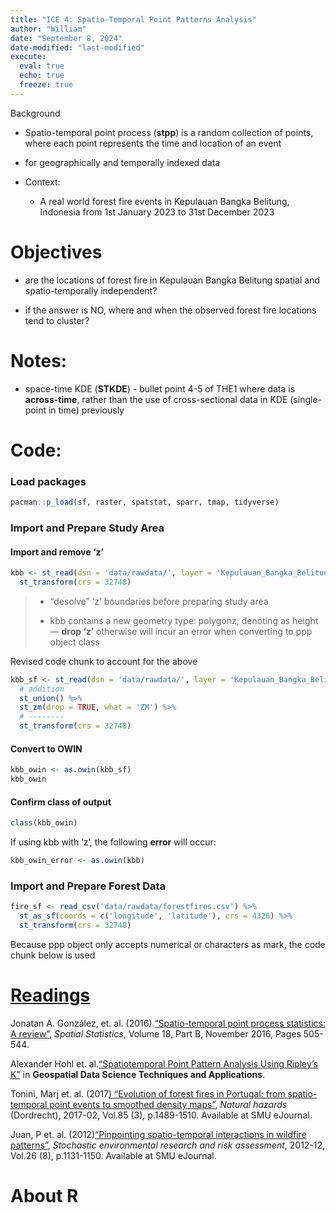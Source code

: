 ```yaml
---
title: "ICE 4: Spatio-Temporal Point Patterns Analysis"
author: "William"
date: "September 8, 2024"
date-modified: "last-modified"
execute: 
  eval: true
  echo: true
  freeze: true
---
```


Background

-   Spatio-temporal point process (**stpp**) is a random collection of points, where each point represents the time and location of an event

-   for geographically and temporally indexed data

-   Context:

    -   A real world forest fire events in Kepulauan Bangka Belitung, Indonesia from 1st January 2023 to 31st December 2023

# Objectives

-   are the locations of forest fire in Kepulauan Bangka Belitung spatial and spatio-temporally independent?

-   if the answer is NO, where and when the observed forest fire locations tend to cluster?

# Notes:

-   space-time KDE (**STKDE**) - bullet point 4-5 of THE1 where data is **across-time**, rather than the use of cross-sectional data in KDE (single-point in time) previously

# Code:

### **Load packages**

```r
pacman::p_load(sf, raster, spatstat, sparr, tmap, tidyverse)
```

### **Import and Prepare Study Area**

#### Import and remove 'z' 

```r
kbb <- st_read(dsn = 'data/rawdata/', layer = 'Kepulauan_Bangka_Belitung') %>% 
  st_transform(crs = 32748)
```

> -   "desolve" 'z' boundaries before preparing study area
>
> -   kbb contains a new geometry type: polygonz, denoting as height — **drop 'z'** otherwise will incur an error when converting to ppp object class

Revised code chunk to account for the above

```r
kbb_sf <- st_read(dsn = 'data/rawdata/', layer = 'Kepulauan_Bangka_Belitung') %>% 
  # addition
  st_union() %>% 
  st_zm(drop = TRUE, what = 'ZM') %>% 
  # --------
  st_transform(crs = 32748)
```

#### **Convert to OWIN**

```r
kbb_owin <- as.owin(kbb_sf)
kbb_owin
```

#### Confirm class of output

```r
class(kbb_owin)
```

If using kbb with 'z', the following **error** will occur:

```r
kbb_owin_error <- as.owin(kbb)
```

### **Import and Prepare Forest Data**

```r
fire_sf <- read_csv('data/rawdata/forestfires.csv') %>% 
  st_as_sf(coords = c('longitude', 'latitude'), crs = 4326) %>% 
  st_transform(crs = 32748)
```

Because ppp object only accepts numerical or characters as mark, the code chunk below is used

# [**Readings**](~/is415-gaa-williamtjw/resources/ICEs/ex4)

Jonatan A. González, et. al. (2016) [“Spatio-temporal point process statistics: A review”](https://www.sciencedirect.com/science/article/pii/S2211675316301130?ref=pdf_download&fr=RR-2&rr=8bfff858af196002), *Spatial Statistics*, Volume 18, Part B, November 2016, Pages 505-544.

Alexander Hohl et. al.[“Spatiotemporal Point Pattern Analysis Using Ripley’s K”](https://pages.charlotte.edu/eric-delmelle/wp-content/uploads/sites/150/2019/09/Spatiotemporal-Point-Pattern-Analysis-Using-Ripleys-K-Function.pdf) in **Geospatial Data Science Techniques and Applications**.

Tonini, Marj et. al. (2017[) “Evolution of forest fires in Portugal: from spatio-temporal point events to smoothed density maps”](https://link-springer-com.libproxy.smu.edu.sg/article/10.1007/s11069-016-2637-x), *Natural hazards* (Dordrecht), 2017-02, Vol.85 (3), p.1489-1510. Available at SMU eJournal.

Juan, P et. al. (2012)[“Pinpointing spatio-temporal interactions in wildfire patterns”](https://link-springer-com.libproxy.smu.edu.sg/article/10.1007/s00477-012-0568-y), *Stochastic environmental research and risk assessment*, 2012-12, Vol.26 (8), p.1131-1150. Available at SMU eJournal.

# **About R**
